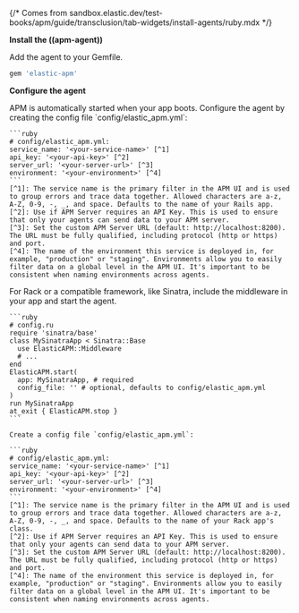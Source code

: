 {/* Comes from sandbox.elastic.dev/test-books/apm/guide/transclusion/tab-widgets/install-agents/ruby.mdx */}

**Install the ((apm-agent))**

Add the agent to your Gemfile.

```ruby
gem 'elastic-apm'
```

**Configure the agent**

<DocTabs>
  <DocTab name="Ruby on Rails">
    APM is automatically started when your app boots.
    Configure the agent by creating the config file `config/elastic_apm.yml`:

    ```ruby
    # config/elastic_apm.yml:
    service_name: '<your-service-name>' [^1]
    api_key: '<your-api-key>' [^2]
    server_url: '<your-server-url>' [^3]
    environment: '<your-environment>' [^4]
    ```
    [^1]: The service name is the primary filter in the APM UI and is used to group errors and trace data together. Allowed characters are a-z, A-Z, 0-9, -, _, and space. Defaults to the name of your Rails app.
    [^2]: Use if APM Server requires an API Key. This is used to ensure that only your agents can send data to your APM server.
    [^3]: Set the custom APM Server URL (default: http://localhost:8200). The URL must be fully qualified, including protocol (http or https) and port.
    [^4]: The name of the environment this service is deployed in, for example, "production" or "staging". Environments allow you to easily filter data on a global level in the APM UI. It's important to be consistent when naming environments across agents.

  </DocTab>
  <DocTab name="Rack">
    For Rack or a compatible framework, like Sinatra, include the middleware in your app and start the agent.

    ```ruby
    # config.ru
    require 'sinatra/base'
    class MySinatraApp < Sinatra::Base
      use ElasticAPM::Middleware
      # ...
    end
    ElasticAPM.start(
      app: MySinatraApp, # required
      config_file: '' # optional, defaults to config/elastic_apm.yml
    )
    run MySinatraApp
    at_exit { ElasticAPM.stop }
    ```

    Create a config file `config/elastic_apm.yml`:

    ```ruby
    # config/elastic_apm.yml:
    service_name: '<your-service-name>' [^1]
    api_key: '<your-api-key>' [^2]
    server_url: '<your-server-url>' [^3]
    environment: '<your-environment>' [^4]
    ```
    [^1]: The service name is the primary filter in the APM UI and is used to group errors and trace data together. Allowed characters are a-z, A-Z, 0-9, -, _, and space. Defaults to the name of your Rack app's class.
    [^2]: Use if APM Server requires an API Key. This is used to ensure that only your agents can send data to your APM server.
    [^3]: Set the custom APM Server URL (default: http://localhost:8200). The URL must be fully qualified, including protocol (http or https) and port.
    [^4]: The name of the environment this service is deployed in, for example, "production" or "staging". Environments allow you to easily filter data on a global level in the APM UI. It's important to be consistent when naming environments across agents.

  </DocTab>
</DocTabs>
